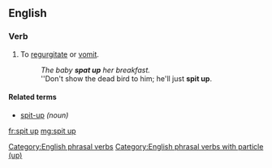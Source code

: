 ==English==

===Verb===
{{en-verb|spits up|spitting up|spat up}}

# {{label|en|transitive|and|intransitive|especially of children}} To [[regurgitate]] or [[vomit]].
#: ''The baby '''spat up''' her breakfast.''
#: ''Don't show the dead bird to him; he'll just '''spit up'''.

====Related terms====
* [[spit-up]] ''(noun)''

[[fr:spit up]]
[[mg:spit up]]
[[Category:English phrasal verbs]]
[[Category:English phrasal verbs with particle (up)]]
